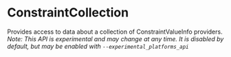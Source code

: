 <html devsite>
<head>
  <meta name="project_path" value="/_project.yaml">
  <meta name="book_path" value="/versions/6.0.0/_book.yaml">
</head>
<body>

<h1 class="page-title" id="modules.ConstraintCollection">ConstraintCollection</h1>

<!-- {% raw %} -->

Provides access to data about a collection of ConstraintValueInfo providers. <br/><i>Note: This API is experimental and may change at any time. It is disabled by default, but may be enabled with <code>--experimental_platforms_api</code></i>



</body>
</html>

<!-- {% endraw %} -->
